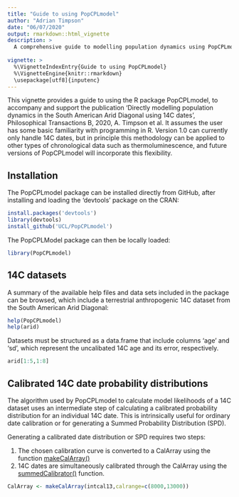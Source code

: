 ```yaml
---
title: "Guide to using PopCPLmodel"
author: "Adrian Timpson"
date: "06/07/2020"
output: rmarkdown::html_vignette
description: >
  A comprehensive guide to modelling population dynamics using PopCPLmodel.
  
vignette: >
  %\VignetteIndexEntry{Guide to using PopCPLmodel}
  %\VignetteEngine{knitr::rmarkdown}
  \usepackage[utf8]{inputenc}
---
```


This vignette provides a guide to using the R package PopCPLmodel, to accompany and support the publication 'Directly modelling population dynamics in the South American Arid Diagonal using 14C dates', Philosophical Transactions B, 2020, A. Timpson et al. It assumes the user has some basic familiarity with programming in R. Version 1.0 can currently only handle 14C dates, but in principle this methodology can be applied to other types of chronological data such as thermoluminescence, and future versions of PopCPLmodel will incorporate this flexibility.

## Installation

The PopCPLmodel package can be installed directly from GitHub, after installing and loading the 'devtools' package on the CRAN:

```r
install.packages('devtools')
library(devtools)
install_github('UCL/PopCPLmodel')
```

The PopCPLModel package can then be locally loaded:

```r
library(PopCPLmodel)
```

## 14C datasets

A summary of the available help files and data sets included in the package can be browsed, which include a terrestrial anthropogenic 14C dataset from the South American Arid Diagonal:

```r
help(PopCPLmodel)
help(arid)
```

Datasets must be structured as a data.frame that include columns 'age' and 'sd', which represent the uncalibated 14C age and its error, respectively.


```r
arid[1:5,1:8]
```


## Calibrated 14C date probability distributions

The algorithm used by PopCPLmodel to calculate model likelihoods of a 14C dataset uses an intermediate step of calculating a calibrated probability distribution for an individual 14C date. This is intrinsically useful for ordinary date calibration or for generating a Summed Probability Distribution (SPD).

Generating a calibrated date distribution or SPD requires two steps:

1. The chosen calibration curve is converted to a CalArray using the function [makeCalArray()](../html/makeCalArray.html)
1. 14C dates are simultaneously calibrated through the CalArray using the [summedCalibrator()](../html/summedCalibrator.html) function.

```r
CalArray <- makeCalArray(intcal13,calrange=c(8000,13000))
```
